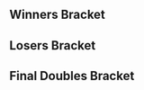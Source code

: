 {{DISPLAYTITLE:Schism: Doubles Bracket}}{{tabs static
|name1=Overview
|link1=Schism
|name2=Singles Bracket
|link2=Schism/Singles Bracket
|name3=Doubles Bracket
|link3=Schism/Doubles Bracket
|This=3
}}
==Winners Bracket==
{{32DEDoublesWBracketA
<!-- ROUND 1 -->
|r1m1t1p1=Professor Pro |r1m1t1p1flag=gb
|r1m1t1p2=Draz |r1m1t1p2flag=gb |r1m1t1score={{win}}
|r1m1t2p1=Bye |r1m1t2p1flag=
|r1m1t2p2=Bye |r1m1t2p2flag= |r1m1t2score=
|r1m1win=1

|r1m2t1p1=Captain Ireland |r1m2t1p1flag=ie
|r1m2t1p2=Zeruko |r1m2t1p2flag=ie |r1m2t1score=2
|r1m2t2p1=Jeshter |r1m2t2p1flag=ie
|r1m2t2p2=Redslasher |r1m2t2p2flag=gb |r1m2t2score=0
|r1m2win=1

|r1m3t1p1=MagiMagi |r1m3t1p1flag=gb
|r1m3t1p2=Tikaal |r1m3t1p2flag=fr |r1m3t1score={{win}}
|r1m3t2p1=Bye |r1m3t2p1flag=
|r1m3t2p2=Bye |r1m3t2p2flag= |r1m3t2score=
|r1m3win=1

|r1m4t1p1=Lultam |r1m4t1p1flag=ie
|r1m4t1p2=King of Legend |r1m4t1p2flag=ie |r1m4t1score={{win}}
|r1m4t2p1=Bye |r1m4t2p1flag=
|r1m4t2p2=Bye |r1m4t2p2flag= |r1m4t2score=
|r1m4win=1

|r1m5t1p1=KaPe |r1m5t1p1flag=de
|r1m5t1p2=Liva |r1m5t1p2flag=de |r1m5t1score={{win}}
|r1m5t2p1=Bye |r1m5t2p1flag=
|r1m5t2p2=Bye |r1m5t2p2flag= |r1m5t2score=
|r1m5win=1

|r1m6t1p1=AN2 |r1m6t1p1flag=ie
|r1m6t1p2=Bengay |r1m6t1p2flag=us |r1m6t1score=2
|r1m6t2p1=Laoch |r1m6t2p1flag=ie
|r1m6t2p2=Dad |r1m6t2p2flag=ie |r1m6t2score=0
|r1m6win=1

|r1m7t1p1=Adam Aplz |r1m7t1p1flag=gb
|r1m7t1p2=Craft |r1m7t1p2flag=gb |r1m7t1score={{win}}
|r1m7t2p1=Bye |r1m7t2p1flag=
|r1m7t2p2=Bye |r1m7t2p2flag= |r1m7t2score=
|r1m7win=1

|r1m8t1p1=Diabound |r1m8t1p1flag=gb
|r1m8t1p2=Jett Star |r1m8t1p2flag=gb |r1m8t1score=DQ
|r1m8t2p1=Matchew |r1m8t2p1flag=
|r1m8t2p2=Ru |r1m8t2p2flag= |r1m8t2score={{win}}
|r1m8win=2

|r1m9t1p1=Frenzy |r1m9t1p1flag=gb
|r1m9t1p2=R23 |r1m9t1p2flag=gb |r1m9t1score={{win}}
|r1m9t2p1=Bye |r1m9t2p1flag=
|r1m9t2p2=Bye |r1m9t2p2flag= |r1m9t2score=
|r1m9win=1

|r1m10t1p1=Ghoul |r1m10t1p1flag=ie
|r1m10t1p2=HaunteR |r1m10t1p2flag= |r1m10t1score=2
|r1m10t2p1=Dante_ |r1m10t2p1flag=gb
|r1m10t2p2=Noodl |r1m10t2p2flag=gb |r1m10t2score=1
|r1m10win=1

|r1m11t1p1=Leck |r1m11t1p1flag=ie
|r1m11t1p2=Verdant |r1m11t1p2flag=ie |r1m11t1score={{win}}
|r1m11t2p1=Bye |r1m11t2p1flag=
|r1m11t2p2=Bye |r1m11t2p2flag= |r1m11t2score=
|r1m11win=1

|r1m12t1p1=Shloub |r1m12t1p1flag=fr
|r1m12t1p2=Chanman |r1m12t1p2flag=fr |r1m12t1score={{win}}
|r1m12t2p1=Bye |r1m12t2p1flag=
|r1m12t2p2=Bye |r1m12t2p2flag= |r1m12t2score=
|r1m12win=1

|r1m13t1p1=Way |r1m13t1p1flag=gb
|r1m13t1p2=MINT |r1m13t1p2flag=gb |r1m13t1score={{win}}
|r1m13t2p1=Bye |r1m13t2p1flag=
|r1m13t2p2=Bye |r1m13t2p2flag= |r1m13t2score=
|r1m13win=1

|r1m14t1p1=Can~D |r1m14t1p1flag=gb
|r1m14t1p2=meamking |r1m14t1p2flag=gb |r1m14t1score=2
|r1m14t2p1=Aldo |r1m14t2p1flag=ie
|r1m14t2p2=DP |r1m14t2p2flag=ie |r1m14t2score=0
|r1m14win=1

|r1m15t1p1=Lupin |r1m15t1p1flag=ie
|r1m15t1p2=maXy |r1m15t1p2flag=gb |r1m15t1score={{win}}
|r1m15t2p1=Bye |r1m15t2p1flag=
|r1m15t2p2=Bye |r1m15t2p2flag= |r1m15t2score=
|r1m15win=1

|r1m16t1p1=Syfn |r1m16t1p1flag=ie
|r1m16t1p2=Conall |r1m16t1p2flag=ie |r1m16t1score={{win}}
|r1m16t2p1=Bye |r1m16t2p1flag=
|r1m16t2p2=Bye |r1m16t2p2flag= |r1m16t2score=
|r1m16win=1

<!-- ROUND 2 -->
|r2m1t1p1=Professor Pro |r2m1t1p1flag=gb
|r2m1t1p2=Draz |r2m1t1p2flag=gb |r2m1t1score=2
|r2m1t2p1=Captain Ireland |r2m1t2p1flag=ie
|r2m1t2p2=Zeruko |r2m1t2p2flag=ie |r2m1t2score=0
|r2m1win=1

|r2m2t1p1=MagiMagi |r2m2t1p1flag=gb
|r2m2t1p2=Tikaal |r2m2t1p2flag=fr |r2m2t1score=2
|r2m2t2p1=Lultam |r2m2t2p1flag=ie
|r2m2t2p2=King of Legend |r2m2t2p2flag=ie |r2m2t2score=1
|r2m2win=1

|r2m3t1p1=KaPe |r2m3t1p1flag=de
|r2m3t1p2=Liva |r2m3t1p2flag=de |r2m3t1score=DQ
|r2m3t2p1=AN2 |r2m3t2p1flag=ie
|r2m3t2p2=Bengay |r2m3t2p2flag=us |r2m3t2score={{win}}
|r2m3win=2

|r2m4t1p1=Adam Aplz |r2m4t1p1flag=gb
|r2m4t1p2=Craft |r2m4t1p2flag=gb |r2m4t1score={{win}}
|r2m4t2p1=Matchew |r2m4t2p1flag=
|r2m4t2p2=Ru |r2m4t2p2flag= |r2m4t2score=DQ
|r2m4win=1

|r2m5t1p1=Frenzy |r2m5t1p1flag=gb
|r2m5t1p2=R23 |r2m5t1p2flag=gb |r2m5t1score=2
|r2m5t2p1=Ghoul |r2m5t2p1flag=ie
|r2m5t2p2=HaunteR |r2m5t2p2flag= |r2m5t2score=0
|r2m5win=1

|r2m6t1p1=Leck |r2m6t1p1flag=ie
|r2m6t1p2=Verdant |r2m6t1p2flag=ie |r2m6t1score=2
|r2m6t2p1=Shloub |r2m6t2p1flag=fr
|r2m6t2p2=Chanman |r2m6t2p2flag=fr |r2m6t2score=0
|r2m6win=1

|r2m7t1p1=Way |r2m7t1p1flag=gb
|r2m7t1p2=MINT |r2m7t1p2flag=gb |r2m7t1score=2
|r2m7t2p1=Can~D |r2m7t2p1flag=gb
|r2m7t2p2=meamking |r2m7t2p2flag=gb |r2m7t2score=0
|r2m7win=1

|r2m8t1p1=Lupin |r2m8t1p1flag=ie
|r2m8t1p2=maXy |r2m8t1p2flag=gb |r2m8t1score=2
|r2m8t2p1=Syfn |r2m8t2p1flag=ie
|r2m8t2p2=Conall |r2m8t2p2flag=ie |r2m8t2score=0
|r2m8win=1

<!-- ROUND 3 -->
|r3m1t1p1=Professor Pro |r3m1t1p1flag=gb
|r3m1t1p2=Draz |r3m1t1p2flag=gb |r3m1t1score=2
|r3m1t2p1=MagiMagi |r3m1t2p1flag=gb
|r3m1t2p2=Tikaal |r3m1t2p2flag=fr |r3m1t2score=0
|r3m1win=1

|r3m2t1p1=AN2 |r3m2t1p1flag=ie
|r3m2t1p2=Bengay |r3m2t1p2flag=us |r3m2t1score=0
|r3m2t2p1=Adam Aplz |r3m2t2p1flag=gb
|r3m2t2p2=Craft |r3m2t2p2flag=gb |r3m2t2score=2
|r3m2win=2

|r3m3t1p1=Frenzy |r3m3t1p1flag=gb
|r3m3t1p2=R23 |r3m3t1p2flag=gb |r3m3t1score=2
|r3m3t2p1=Leck |r3m3t2p1flag=ie
|r3m3t2p2=Verdant |r3m3t2p2flag=ie |r3m3t2score=0
|r3m3win=1

|r3m4t1p1=Way |r3m4t1p1flag=gb
|r3m4t1p2=MINT |r3m4t1p2flag=gb |r3m4t1score=2
|r3m4t2p1=Lupin |r3m4t2p1flag=ie
|r3m4t2p2=maXy |r3m4t2p2flag=gb |r3m4t2score=0
|r3m4win=1

<!-- ROUND 4 -->
|r4m1t1p1=Professor Pro |r4m1t1p1flag=gb
|r4m1t1p2=Draz |r4m1t1p2flag=gb |r4m1t1score=3
|r4m1t2p1=Adam Aplz |r4m1t2p1flag=gb
|r4m1t2p2=Craft |r4m1t2p2flag=gb |r4m1t2score=0
|r4m1win=1

|r4m2t1p1=Frenzy |r4m2t1p1flag=gb
|r4m2t1p2=R23 |r4m2t1p2flag=gb |r4m2t1score=0
|r4m2t2p1=Way |r4m2t2p1flag=gb
|r4m2t2p2=MINT |r4m2t2p2flag=gb |r4m2t2score=3
|r4m2win=2
}}
==Losers Bracket==
{{24DEDoublesLBracketA
<!-- ROUND 1 -->
|l1m1t1p1=Syfn |l1m1t1p1flag=ie
|l1m1t1p2=Conall |l1m1t1p2flag=ie |l1m1t1score={{win}}
|l1m1t2p1=Jeshter |l1m1t2p1flag=ie
|l1m1t2p2=Redslasher |l1m1t2p2flag=gb |l1m1t2score=DQ
|l1m1win=1

|l1m2t1p1=Can~D |l1m2t1p1flag=gb
|l1m2t1p2=meamking |l1m2t1p2flag=gb |l1m2t1score={{win}}
|l1m2t2p1=Bye |l1m2t2p1flag=
|l1m2t2p2=Bye |l1m2t2p2flag= |l1m2t2score=
|l1m2win=1

|l1m3t1p1=Shloub |l1m3t1p1flag=fr
|l1m3t1p2=Chanman |l1m3t1p2flag=fr |l1m3t1score=2
|l1m3t2p1=Laoch |l1m3t2p1flag=ie
|l1m3t2p2=Dad |l1m3t2p2flag=ie |l1m3t2score=0
|l1m3win=1

|l1m4t1p1=Ghoul |l1m4t1p1flag=ie
|l1m4t1p2=HaunteR |l1m4t1p2flag= |l1m4t1score={{win}}
|l1m4t2p1=Diabound |l1m4t2p1flag=gb
|l1m4t2p2=Jett Star |l1m4t2p2flag=gb |l1m4t2score=DQ
|l1m4win=1

|l1m5t1p1=Matchew |l1m5t1p1flag=
|l1m5t1p2=Ru |l1m5t1p2flag= |l1m5t1score=DQ
|l1m5t2p1=Dante_ |l1m5t2p1flag=gb
|l1m5t2p2=Noodl |l1m5t2p2flag=gb |l1m5t2score={{win}}
|l1m5win=2

|l1m6t1p1=KaPe |l1m6t1p1flag=de
|l1m6t1p2=Liva |l1m6t1p2flag=de |l1m6t1score={{win}}
|l1m6t2p1=Bye |l1m6t2p1flag=
|l1m6t2p2=Bye |l1m6t2p2flag= |l1m6t2score=
|l1m6win=1

|l1m7t1p1=Lultam |l1m7t1p1flag=ie
|l1m7t1p2=King of Legend |l1m7t1p2flag=ie |l1m7t1score=2
|l1m7t2p1=Aldo |l1m7t2p1flag=ie
|l1m7t2p2=DP |l1m7t2p2flag=ie |l1m7t2score=0
|l1m7win=1

|l1m8t1p1=Captain Ireland |l1m8t1p1flag=ie
|l1m8t1p2=Zeruko |l1m8t1p2flag=ie |l1m8t1score={{win}}
|l1m8t2p1=Bye |l1m8t2p1flag=
|l1m8t2p2=Bye |l1m8t2p2flag= |l1m8t2score=
|l1m8win=1

<!-- ROUND 2 -->
|l2m1t1p1=Syfn |l2m1t1p1flag=ie
|l2m1t1p2=Conall |l2m1t1p2flag=ie |l2m1t1score=0
|l2m1t2p1=Can~D |l2m1t2p1flag=gb
|l2m1t2p2=meamking |l2m1t2p2flag=gb |l2m1t2score=2
|l2m1win=2

|l2m2t1p1=Shloub |l2m2t1p1flag=fr
|l2m2t1p2=Chanman |l2m2t1p2flag=fr |l2m2t1score=2
|l2m2t2p1=Ghoul |l2m2t2p1flag=ie
|l2m2t2p2=HaunteR |l2m2t2p2flag= |l2m2t2score=0
|l2m2win=1

|l2m3t1p1=Dante_ |l2m3t1p1flag=gb
|l2m3t1p2=Noodl |l2m3t1p2flag=gb |l2m3t1score={{win}}
|l2m3t2p1=KaPe |l2m3t2p1flag=de
|l2m3t2p2=Liva |l2m3t2p2flag=de |l2m3t2score=DQ
|l2m3win=1

|l2m4t1p1=Lultam |l2m4t1p1flag=ie
|l2m4t1p2=King of Legend |l2m4t1p2flag=ie |l2m4t1score=1
|l2m4t2p1=Captain Ireland |l2m4t2p1flag=ie
|l2m4t2p2=Zeruko |l2m4t2p2flag=ie |l2m4t2score=2
|l2m4win=2

<!-- ROUND 3 -->
|l3m1t1p1=AN2 |l3m1t1p1flag=ie
|l3m1t1p2=Bengay |l3m1t1p2flag=us |l3m1t1score=0
|l3m1t2p1=Can~D |l3m1t2p1flag=gb
|l3m1t2p2=meamking |l3m1t2p2flag=gb |l3m1t2score=2
|l3m1win=2

|l3m2t1p1=MagiMagi |l3m2t1p1flag=gb
|l3m2t1p2=Tikaal |l3m2t1p2flag=fr |l3m2t1score=2
|l3m2t2p1=Shloub |l3m2t2p1flag=fr
|l3m2t2p2=Chanman |l3m2t2p2flag=fr |l3m2t2score=0
|l3m2win=1

|l3m3t1p1=Lupin |l3m3t1p1flag=ie
|l3m3t1p2=maXy |l3m3t1p2flag=gb |l3m3t1score=2
|l3m3t2p1=Dante_ |l3m3t2p1flag=gb
|l3m3t2p2=Noodl |l3m3t2p2flag=gb |l3m3t2score=0
|l3m3win=1

|l3m4t1p1=Leck |l3m4t1p1flag=ie
|l3m4t1p2=Verdant |l3m4t1p2flag=ie |l3m4t1score=2
|l3m4t2p1=Captain Ireland |l3m4t2p1flag=ie
|l3m4t2p2=Zeruko |l3m4t2p2flag=ie |l3m4t2score=0
|l3m4win=1

<!-- ROUND 4 -->
|l4m1t1p1=Can~D |l4m1t1p1flag=gb
|l4m1t1p2=meamking |l4m1t1p2flag=gb |l4m1t1score=1
|l4m1t2p1=MagiMagi |l4m1t2p1flag=gb
|l4m1t2p2=Tikaal |l4m1t2p2flag=fr |l4m1t2score=2
|l4m1win=2

|l4m2t1p1=Lupin |l4m2t1p1flag=ie
|l4m2t1p2=maXy |l4m2t1p2flag=gb |l4m2t1score=2
|l4m2t2p1=Leck |l4m2t2p1flag=ie
|l4m2t2p2=Verdant |l4m2t2p2flag=ie |l4m2t2score=0
|l4m2win=1

<!-- ROUND 5 -->
|l5m1t1p1=Frenzy |l5m1t1p1flag=gb
|l5m1t1p2=R23 |l5m1t1p2flag=gb |l5m1t1score=3
|l5m1t2p1=MagiMagi |l5m1t2p1flag=gb
|l5m1t2p2=Tikaal |l5m1t2p2flag=fr |l5m1t2score=0
|l5m1win=1

|l5m2t1p1=Adam Aplz |l5m2t1p1flag=gb
|l5m2t1p2=Craft |l5m2t1p2flag=gb |l5m2t1score=
|l5m2t2p1=Lupin |l5m2t2p1flag=ie
|l5m2t2p2=maXy |l5m2t2p2flag=gb |l5m2t2score={{win}}
|l5m2win=2
}}
<onlyinclude>

==Final Doubles Bracket==
{{DEFinalDoublesBracket
<!-- FROM WINNERS -->
|r1m1t1p1=Professor Pro |r1m1t1p1flag=gb
|r1m1t1p2=Draz |r1m1t1p2flag=gb |r1m1t1score=2
|r1m1t2p1=Way |r1m1t2p1flag=gb
|r1m1t2p2=MINT |r1m1t2p2flag=gb |r1m1t2score=3
|r1m1win=2

<!-- FROM LOSERS -->
|l1m1t1p1=Frenzy |l1m1t1p1flag=gb
|l1m1t1p2=R23 |l1m1t1p2flag=gb |l1m1t1score={{win}}
|l1m1t2p1=Lupin |l1m1t2p1flag=ie
|l1m1t2p2=maXy |l1m1t2p2flag=gb |l1m1t2score=
|l1m1win=1

<!-- LOSERS FINALS -->
|r2m1t1p1=Professor Pro |r2m1t1p1flag=gb
|r2m1t1p2=Draz |r2m1t1p2flag=gb |r2m1t1score={{win}}
|r2m1t2p1=Frenzy |r2m1t2p1flag=gb
|r2m1t2p2=R23 |r2m1t2p2flag=gb |r2m1t2score=
|r2m1win=1

<!-- GRAND FINALS -->
|r3m1t1p1=Way |r3m1t1p1flag=gb
|r3m1t1p2=MINT |r3m1t1p2flag=gb |r3m1t1score={{win}}
|r3m1t2p1=Professor Pro |r3m1t2p1flag=gb
|r3m1t2p2=Draz |r3m1t2p2flag=gb |r3m1t2score=
|r3m1win=1
}}
</onlyinclude>
